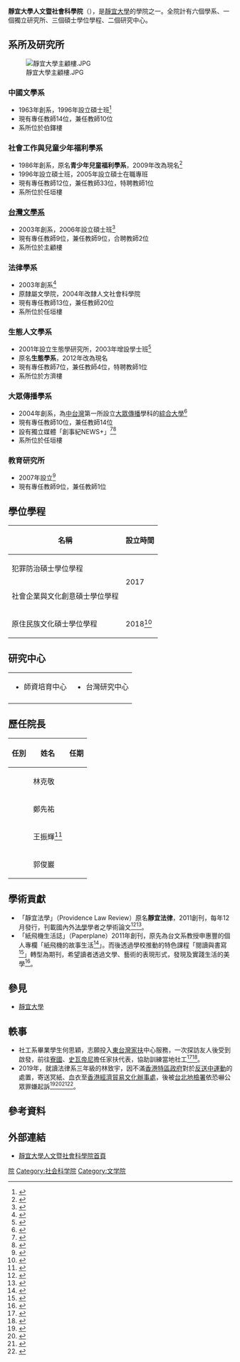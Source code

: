 '''靜宜大學人文暨社會科學院'''（{{lang-en|College of Humanities & Social Sciences, Providence University}}），是[[靜宜大學|靜宜大學]]的學院之一。全院計有六個學系、一個獨立研究所、三個碩士學位學程、二個研究中心。

== 系所及研究所 ==
[[File:靜宜大學主顧樓.JPG|thumb]]

=== 中國文學系 ===
* 1963年創系，1996年設立碩士班<ref>{{Cite web|url=https://chinese.pu.edu.tw/p/406-1019-2825,r36.php?Lang=zh-tw|title=系所沿革|accessdate=2020-09-06|last=|work=靜宜大學中國文學系|language=zh-TW}}</ref>
* 現有專任教師14位，兼任教師10位
* 系所位於伯鐸樓

=== 社會工作與兒童少年福利學系 ===
* 1986年創系，原名'''青少年兒童福利學系'''，2009年改為現名<ref>{{Cite web|url=https://swcw.pu.edu.tw/p/404-1088-10139.php?Lang=zh-tw|title=系所沿革|accessdate=2020-09-06|last=|work=靜宜大學社會工作與兒童少年福利學系|language=zh-TW}}</ref>
* 1996年設立碩士班，2005年設立碩士在職專班
* 現有專任教師12位，兼任教師33位，特聘教師1位
* 系所位於任垣樓

=== [[台灣文學系|台灣文學系]] ===
* 2003年創系，2006年設立碩士班<ref>{{Cite web|url=https://putaiwan.pu.edu.tw/p/405-1021-3764,c971.php|title=系所簡介|accessdate=2020-09-06|last=|work=靜宜大學台灣文學系|language=zh-TW}}</ref>
* 現有專任教師9位，兼任教師9位，合聘教師2位
* 系所位於主顧樓

=== 法律學系 ===
* 2003年創系<ref>{{Cite web|url=https://law.pu.edu.tw/p/405-1089-6383,c1014.php|title=歷史沿革|accessdate=2020-09-06|last=|work=靜宜大學法律學系暨研究所|language=zh-TW}}</ref>
* 原隸屬文學院，2004年改隸人文社會科學院
* 現有專任教師13位，兼任教師20位
* 系所位於任垣樓

=== 生態人文學系 ===
* 2001年設立生態學研究所，2003年增設學士班<ref>{{Cite web|url=https://c011.pu.edu.tw/p/405-1020-395,c82.php?Lang=zh-tw|title=系所歷史沿革|accessdate=2020-09-06|last=|work=靜宜大學生態人文學系|language=zh-TW}}</ref>
* 原名'''生態學系'''，2012年改為現名
* 現有專任教師7位，兼任教師4位，特聘教師1位
* 系所位於方濟樓

=== 大眾傳播學系 ===
* 2004年創系，為[[中台灣|中台灣]]第一所設立[[大眾傳播|大眾傳播]]學科的[[綜合大學|綜合大學]]<ref>{{Cite web|url=http://www.masscom.pu.edu.tw/intro.php?id=2|title=系所特色|accessdate=2020-09-06|last=|work=靜宜大學大眾傳播學系|language=zh-TW}}</ref>
* 現有專任教師10位，兼任教師14位
* 設有獨立媒體「創事紀NEWS+」<ref>{{Cite web|url=https://www.peopo.org/pumc|title=靜宜大傳創事紀|accessdate=2020-09-06|last=|work=PeoPo公民新聞|language=zh-TW}}</ref><ref>{{Cite web|url=http://mynewsplus.online|title=創事紀NEWS+＿靜宜大傳學生獨立媒體|accessdate=2020-09-06|last=|work=靜宜大學大眾傳播學系|language=zh-TW}}</ref>
* 系所位於任垣樓

=== 教育研究所 ===
* 2007年設立<ref>{{Cite web|url=https://english.moe.gov.tw/dl-533-064A8B64-B209-4FEF-9574-3DD046E9F2BB.html|title=師培中心評鑑為國家教育品質把關|accessdate=2020-09-06|last=|work=中華民國教育部|language=zh-TW}}</ref>
* 現有專任教師9位，兼任教師1位

== 學位學程 ==
{| class="wikitable"
|-
! 名稱 !! 設立時間
|-
| 犯罪防治碩士學位學程 || rowspan=2 align="left"|2017
|-
| 社會企業與文化創意碩士學位學程
|-
| 原住民族文化碩士學位學程 || 2018<ref>{{Cite web|url=https://www.youtube.com/watch?v=E8FPO2RrOrE|title=全國首原民文化碩士班 靜宜大學10月招生 2018-09-17|accessdate=2020-09-06|last=|work=IPCF-TITV 原文會 原視新聞|language=zh-TW}}</ref>
|}

== 研究中心 ==
{| class="wikitable"
|- 
|
* 師資培育中心
|
* 台灣研究中心
|-
|}

== 歷任院長 ==
{| class="wikitable"
|-
! 任別 !! 姓名 !! 任期
|-
|  || 林克敬 || 
|-
|  || 鄭先祐 || 
|-
|  || 王振輝<ref>{{Cite web|url=https://www.judicial.gov.tw/tw/cp-1429-70230-70ff4-1.html|title=中高行、靜宜大學合辦「行政法解釋與適用」研討會|accessdate=2020-09-06|last=|work=中華民國司法院|language=zh-TW}}</ref> || 
|-
|  || 郭俊巖 || 
|}

== 學術貢獻 ==
* 「靜宜法學」（Providence Law Review）原名'''靜宜法律'''，2011創刊，每年12月發行，刊載國內外[[法學|法學]]學者之學術論文<ref>{{Cite web|url=http://readopac3.ncl.edu.tw/nclJournal/search/guide/detail.jsp?sysId=0006692612&dtdId=000075&search_type=detail&mark=basic&la=ch&checked=&unchecked=0010006692612,0020006798718,|title=靜宜法律＝PROVIDENCE LAW|accessdate=2020-09-06|last=中華民國出版期刊指南系統|work=國家圖書館|language=zh-TW}}</ref><ref>{{Cite web|url=http://readopac3.ncl.edu.tw/nclJournal/search/guide/detail.jsp?sysId=0006798718&dtdId=000075&search_type=detail&mark=basic&la=ch|title=靜宜法學＝PROVIDENCE LAW REVIEW|accessdate=2020-09-06|last=中華民國出版期刊指南系統|work=國家圖書館|language=zh-TW}}</ref>。
* 「紙飛機生活誌」（Paperplane）2011年創刊，原先為台文系教授申惠豐的個人專欄「紙飛機的故事生活<ref>{{Cite web|url=https://tpml.ebook.hyread.com.tw/Template/RWD3.0/author.jsp?authorID=19|title=作家專欄-申惠豐「紙飛機的故事生活」|accessdate=2020-09-06|last=|work=台北市立圖書館電子書庫|language=zh-TW}}</ref>」。而後透過學校推動的特色課程「閱讀與書寫<ref>{{Cite web|url=https://www.chinatimes.com/realtimenews/20161103004801-260405?chdtv|title=靜宜大學「閱讀與書寫」課程 翻轉國文教學模式|accessdate=2020-09-06|last=陳世宗|work=中時新聞網|language=zh-TW}}</ref>」轉型為期刊，希望讀者透過文學、藝術的表現形式，發現及實踐生活的美學<ref>{{Cite web|url=http://readopac3.ncl.edu.tw/nclJournal/search/guide/detail.jsp?sysId=0006706104&dtdId=000075&search_type=detail&mark=basic&la=ch&checked=&unchecked=0010006721542,0020006693109,0030006494057,0040006706182,0050006553936,0060006510361,0070006706104,0080006498047,0090006663796,0100006493488,0110006692612,0120006798718,0130006693244,0140006947573,0150006637252,0160006681647,|title=紙飛機生活誌＝PAPERPLANE|accessdate=2020-09-06|last=中華民國出版期刊指南系統|work=國家圖書館|language=zh-TW}}</ref>。

== 參見 ==
* [[靜宜大學|靜宜大學]]

== 軼事 ==
* 社工系畢業學生何思穎，志願投入[[東台灣|東台灣]][[台灣兒童暨家庭扶助基金會|家扶]]中心服務，一次探訪友人後受到啟發，前往[[寮國|寮國]]、[[史瓦帝尼|史瓦帝尼]]擔任家扶代表，協助訓練當地社工<ref>{{Cite web|url=https://udn.com/news/story/6928/4063019|title=靜宜校友何思穎 到非洲幫忙翻轉貧窮|accessdate=2020-09-06|last=張明慧|work=聯合新聞網|language=zh-TW}}</ref><ref>{{Cite web|url=http://www.bcc.com.tw/newsView.3621417|title=靜宜校友何思穎在史瓦帝尼訓練當地社工助弱勢孩子|accessdate=2020-09-06|last=|work=中廣新聞網|language=zh-TW}}</ref>。
* 2019年，就讀法律系三年級的林致宇，因不滿[[香港特別行政區政府|香港特區政府]]對於[[反對逃犯條例修訂草案運動|反送中運動]]的處置，寄送冥紙、血衣至[[香港經濟貿易文化辦事處|香港經濟貿易文化辦事處]]，後被[[臺灣臺北地方檢察署|台北地檢署]]依恐嚇公眾罪嫌起訴<ref>{{Cite web|url=https://www.ctwant.com/article/12077|title=教部課審會學生委員林致宇寄血衣恐嚇港經貿處起訴|accessdate=2020-09-06|last=謝中凡|work=CTWANT|language=zh-TW}}</ref><ref>{{Cite web|url=https://www.chinatimes.com/newspapers/20191029000615-260106?chdtv|title=課審學生委員林致宇 恐嚇罪起訴|accessdate=2020-09-06|last=陳志賢|work=中時新聞網|language=zh-TW}}</ref><ref>{{Cite web|url=https://www.voacantonese.com/a/man-indicted-for-sending-strange-package-to-hk-office-in-tp-20191028/5142296.html|title=台一大學生涉嫌寄‘恐嚇’包裹給台北香港辦事處被起訴|accessdate=2020-09-06|last=|work=VoA美國之音|language=zh-TW}}</ref><ref>{{Cite web|url=https://www.ettoday.net/news/20191028/1566793.htm|title=寄血衣恐嚇香港駐台辦事處 靜宜大學生「好意提醒安全」被起訴|accessdate=2020-09-06|last=劉昌松|work=ETtoday新聞雲|language=zh-TW}}</ref>。

== 參考資料 ==
<references/>

== 外部連結 ==
* [http://www.huso.pu.edu.tw/main.php 靜宜大學人文暨社會科學院首頁]

{{靜宜大學}}
[[Category:靜宜大學之院系所|院]]
[[Category:社会科学院|Category:社会科学院]]
[[Category:文学院|Category:文学院]]